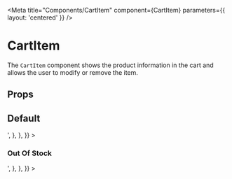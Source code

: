 

<Meta title="Components/CartItem" component={CartItem} parameters={{ layout: 'centered' }} />

# CartItem

The `CartItem` component shows the product information in the cart and allows the user to modify or remove the item.

## Props

<ArgsTable of={CartItem} />

## Default

<Preview>
  <Story
    name="Default"
    decorators={getDecorators()}
    parameters={{
      docs: {
        source: {
          code: '<CartItem product={product} />',
        },
      },
    }}
  >
    <CartItem />
  </Story>
</Preview>

### Out Of Stock

<Preview>
  <Story
    name="Out Of Stock"
    decorators={getDecorators(true)}
    parameters={{
      docs: {
        source: {
          code: '<CartItem product={product} />',
        },
      },
    }}
  >
    <CartItem />
  </Story>
</Preview>
